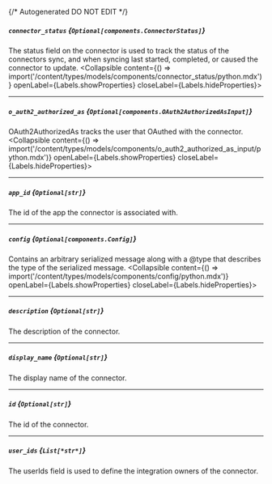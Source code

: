 {/* Autogenerated DO NOT EDIT  */}

##### `connector_status` *{`Optional[components.ConnectorStatus]`}*
The status field on the connector is used to track the status of the connectors sync, and when syncing last started, completed, or caused the connector to update.
<Collapsible content={() => import('/content/types/models/components/connector_status/python.mdx')} openLabel={Labels.showProperties} closeLabel={Labels.hideProperties}>
</Collapsible>

---
##### `o_auth2_authorized_as` *{`Optional[components.OAuth2AuthorizedAsInput]`}*
OAuth2AuthorizedAs tracks the user that OAuthed with the connector.
<Collapsible content={() => import('/content/types/models/components/o_auth2_authorized_as_input/python.mdx')} openLabel={Labels.showProperties} closeLabel={Labels.hideProperties}>
</Collapsible>

---
##### `app_id` *{`Optional[str]`}*
The id of the app the connector is associated with.

---
##### `config` *{`Optional[components.Config]`}*
Contains an arbitrary serialized message along with a \@type that describes the type of the serialized message.
<Collapsible content={() => import('/content/types/models/components/config/python.mdx')} openLabel={Labels.showProperties} closeLabel={Labels.hideProperties}>
</Collapsible>

---
##### `description` *{`Optional[str]`}*
The description of the connector.

---
##### `display_name` *{`Optional[str]`}*
The display name of the connector.

---
##### `id` *{`Optional[str]`}*
The id of the connector.

---
##### `user_ids` *{`List[*str*]`}*
The userIds field is used to define the integration owners of the connector.


